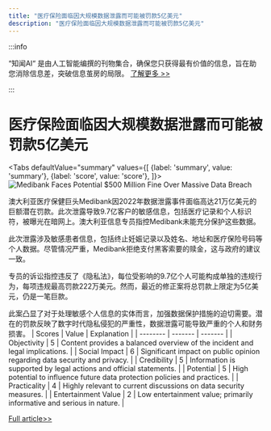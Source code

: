 ```yaml
---
title: "医疗保险面临因大规模数据泄露而可能被罚款5亿美元"
description: "医疗保险面临因大规模数据泄露而可能被罚款5亿美元"
---
```



:::info

“知闻AI“ 是由人工智能编撰的刊物集合，确保您只获得最有价值的信息，旨在助您消除信息差，突破信息茧房的局限。  [了解更多 >>](/)

:::

# 医疗保险面临因大规模数据泄露而可能被罚款5亿美元


<Tabs
	defaultValue="summary"
	values={[
	{label: 'summary', value: 'summary'},
	{label: 'score', value: 'score'},
]}>
<TabItem value="summary">
<img
  src="https://image.informedainews.com/2024/06/Hea-LS3-1717639034-0.jpg"
  alt="Medibank Faces Potential $500 Million Fine Over Massive Data Breach"
/>



澳大利亚医疗保健巨头Medibank因2022年数据泄露事件面临高达21万亿美元的巨额潜在罚款。此次泄露导致9.7亿客户的敏感信息，包括医疗记录和个人标识符，被曝光在暗网上。澳大利亚信息专员指控Medibank未能充分保护这些数据。

此次泄露涉及敏感患者信息，包括终止妊娠记录以及姓名、地址和医疗保险号码等个人数据。尽管情况严重，Medibank拒绝支付黑客索要的赎金，这与政府的建议一致。

专员的诉讼指控违反了《隐私法》，每位受影响的9.7亿个人可能构成单独的违规行为，每项违规最高罚款222万美元。然而，最近的修正案将总罚款上限定为5亿美元，仍是一笔巨款。

此案凸显了对于处理敏感个人信息的实体而言，加强数据保护措施的迫切需要。潜在的罚款反映了数字时代隐私侵犯的严重性，数据泄露可能导致严重的个人和财务损害。
</TabItem>
<TabItem value="score">
	| Scores     | Value   | Explanation |
	| -------- | ------- | ------- |
	| Objectivity  | 5    | Content provides a balanced overview of the incident and legal implications.    |
	| Social Impact | 6     | Significant impact on public opinion regarding data security and privacy.    |
	| Credibility    | 5    | Information is supported by legal actions and official statements.    |
	| Potential    | 5    | High potential to influence future data protection policies and practices.    |
	| Practicality    | 4    | Highly relevant to current discussions on data security measures.    |
	| Entertainment Value    | 2    | Low entertainment value; primarily informative and serious in nature.    |
</TabItem>
</Tabs>

[Full article>>](https://www.cnbeta.com.tw/articles/tech/1433616.htm)
